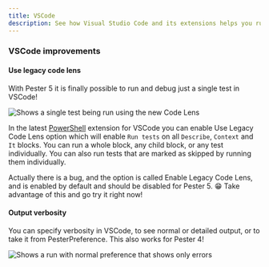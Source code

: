 ```yaml
---
title: VSCode
description: See how Visual Studio Code and its extensions helps you run and debug your Pester tests directly inside the editor
---
```


### VSCode improvements

#### Use legacy code lens

With Pester 5 it is finally possible to run and debug just a single test in VSCode!

![Shows a single test being run using the new Code Lens](images/single-test.gif)

In the latest [PowerShell](https://marketplace.visualstudio.com/items?itemName=ms-vscode.PowerShell) extension for VSCode you can enable Use Legacy Code Lens option which will enable `Run tests` on all `Describe`, `Context` and `It` blocks. You can run a whole block, any child block, or any test individually. You can also run tests that are marked as skipped by running them individually.

Actually there is a bug, and the option is called Enable Legacy Code Lens, and is enabled by default and should be disabled for Pester 5. 😁 Take advantage of this and go try it right now!

#### Output verbosity

You can specify verbosity in VSCode, to see normal or detailed output, or to take it from PesterPreference. This also works for Pester 4!

![Shows a run with normal preference that shows only errors](images/minimal-output.gif)
